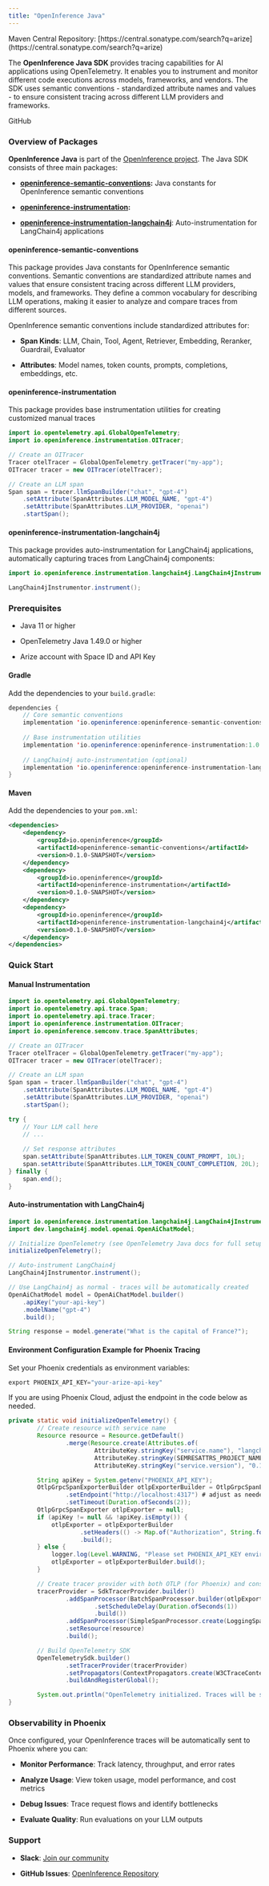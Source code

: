 ```yaml
---
title: "OpenInference Java"
---
```


<Info>
Maven Central Repository: [https://central.sonatype.com/search?q=arize](https://central.sonatype.com/search?q=arize)

</Info>

The **OpenInference Java SDK** provides tracing capabilities for AI applications using OpenTelemetry. It enables you to instrument and monitor different code executions across models, frameworks, and vendors. The SDK uses semantic conventions - standardized attribute names and values - to ensure consistent tracing across different LLM providers and frameworks.

<Card title="openinference/java at main · Arize-ai/openinference" href="https://github.com/Arize-ai/openinference/tree/main/java" icon="github" horizontal>
GitHub
</Card>

### Overview of Packages

**OpenInference Java** is part of the [OpenInference project](https://github.com/Arize-ai/openinference). The Java SDK consists of three main packages:

* [**openinference-semantic-conventions**](https://central.sonatype.com/artifact/com.arize/openinference-semantic-conventions)**:** Java constants for OpenInference semantic conventions

* [**openinference-instrumentation**](https://central.sonatype.com/artifact/com.arize/openinference-instrumentation)**:**

* [**openinference-instrumentation-langchain4j**](https://central.sonatype.com/artifact/com.arize/openinference-instrumentation-langchain4j): Auto-instrumentation for LangChain4j applications

#### openinference-semantic-conventions

This package provides Java constants for OpenInference semantic conventions. Semantic conventions are standardized attribute names and values that ensure consistent tracing across different LLM providers, models, and frameworks. They define a common vocabulary for describing LLM operations, making it easier to analyze and compare traces from different sources.

OpenInference semantic conventions include standardized attributes for:

* **Span Kinds**: LLM, Chain, Tool, Agent, Retriever, Embedding, Reranker, Guardrail, Evaluator

* **Attributes**: Model names, token counts, prompts, completions, embeddings, etc.

#### openinference-instrumentation

This package provides base instrumentation utilities for creating customized manual traces

```java
import io.opentelemetry.api.GlobalOpenTelemetry;
import io.openinference.instrumentation.OITracer;

// Create an OITracer
Tracer otelTracer = GlobalOpenTelemetry.getTracer("my-app");
OITracer tracer = new OITracer(otelTracer);

// Create an LLM span
Span span = tracer.llmSpanBuilder("chat", "gpt-4")
    .setAttribute(SpanAttributes.LLM_MODEL_NAME, "gpt-4")
    .setAttribute(SpanAttributes.LLM_PROVIDER, "openai")
    .startSpan();
```

#### openinference-instrumentation-langchain4j

This package provides auto-instrumentation for LangChain4j applications, automatically capturing traces from LangChain4j components:

```java
import io.openinference.instrumentation.langchain4j.LangChain4jInstrumenter;

LangChain4jInstrumentor.instrument();
```

### Prerequisites

* Java 11 or higher

* OpenTelemetry Java 1.49.0 or higher

* Arize account with Space ID and API Key

#### Gradle

Add the dependencies to your `build.gradle`:

```java
dependencies {
    // Core semantic conventions
    implementation 'io.openinference:openinference-semantic-conventions:1.0.0'
    
    // Base instrumentation utilities
    implementation 'io.openinference:openinference-instrumentation:1.0.0'
    
    // LangChain4j auto-instrumentation (optional)
    implementation 'io.openinference:openinference-instrumentation-langchain4j:1.0.0'
}
```

#### Maven

Add the dependencies to your `pom.xml`:

```xml
<dependencies>
    <dependency>
        <groupId>io.openinference</groupId>
        <artifactId>openinference-semantic-conventions</artifactId>
        <version>0.1.0-SNAPSHOT</version>
    </dependency>
    <dependency>
        <groupId>io.openinference</groupId>
        <artifactId>openinference-instrumentation</artifactId>
        <version>0.1.0-SNAPSHOT</version>
    </dependency>
    <dependency>
        <groupId>io.openinference</groupId>
        <artifactId>openinference-instrumentation-langchain4j</artifactId>
        <version>0.1.0-SNAPSHOT</version>
    </dependency>
</dependencies>
```

### Quick Start

#### Manual Instrumentation

```java
import io.opentelemetry.api.GlobalOpenTelemetry;
import io.opentelemetry.api.trace.Span;
import io.opentelemetry.api.trace.Tracer;
import io.openinference.instrumentation.OITracer;
import io.openinference.semconv.trace.SpanAttributes;

// Create an OITracer
Tracer otelTracer = GlobalOpenTelemetry.getTracer("my-app");
OITracer tracer = new OITracer(otelTracer);

// Create an LLM span
Span span = tracer.llmSpanBuilder("chat", "gpt-4")
    .setAttribute(SpanAttributes.LLM_MODEL_NAME, "gpt-4")
    .setAttribute(SpanAttributes.LLM_PROVIDER, "openai")
    .startSpan();

try {
    // Your LLM call here
    // ...
    
    // Set response attributes
    span.setAttribute(SpanAttributes.LLM_TOKEN_COUNT_PROMPT, 10L);
    span.setAttribute(SpanAttributes.LLM_TOKEN_COUNT_COMPLETION, 20L);
} finally {
    span.end();
}
```

#### Auto-instrumentation with LangChain4j

```java
import io.openinference.instrumentation.langchain4j.LangChain4jInstrumentor;
import dev.langchain4j.model.openai.OpenAiChatModel;

// Initialize OpenTelemetry (see OpenTelemetry Java docs for full setup)
initializeOpenTelemetry();

// Auto-instrument LangChain4j
LangChain4jInstrumentor.instrument();

// Use LangChain4j as normal - traces will be automatically created
OpenAiChatModel model = OpenAiChatModel.builder()
    .apiKey("your-api-key")
    .modelName("gpt-4")
    .build();

String response = model.generate("What is the capital of France?");
```

#### Environment Configuration Example for Phoenix Tracing

Set your Phoenix credentials as environment variables:

```java
export PHOENIX_API_KEY="your-arize-api-key"
```

<Warning>
If you are using Phoenix Cloud, adjust the endpoint in the code below as needed.

</Warning>

```java
private static void initializeOpenTelemetry() {
        // Create resource with service name
        Resource resource = Resource.getDefault()
                .merge(Resource.create(Attributes.of(
                        AttributeKey.stringKey("service.name"), "langchain4j",
                        AttributeKey.stringKey(SEMRESATTRS_PROJECT_NAME), "langchain4j-project",
                        AttributeKey.stringKey("service.version"), "0.1.0")));

        String apiKey = System.getenv("PHOENIX_API_KEY");
        OtlpGrpcSpanExporterBuilder otlpExporterBuilder = OtlpGrpcSpanExporter.builder()
                .setEndpoint("http://localhost:4317") # adjust as needed
                .setTimeout(Duration.ofSeconds(2));
        OtlpGrpcSpanExporter otlpExporter = null;
        if (apiKey != null && !apiKey.isEmpty()) {
            otlpExporter = otlpExporterBuilder
                    .setHeaders(() -> Map.of("Authorization", String.format("Bearer %s", apiKey)))
                    .build();
        } else {
            logger.log(Level.WARNING, "Please set PHOENIX_API_KEY environment variable if auth is enabled.");
            otlpExporter = otlpExporterBuilder.build();
        }

        // Create tracer provider with both OTLP (for Phoenix) and console exporters
        tracerProvider = SdkTracerProvider.builder()
                .addSpanProcessor(BatchSpanProcessor.builder(otlpExporter)
                        .setScheduleDelay(Duration.ofSeconds(1))
                        .build())
                .addSpanProcessor(SimpleSpanProcessor.create(LoggingSpanExporter.create()))
                .setResource(resource)
                .build();

        // Build OpenTelemetry SDK
        OpenTelemetrySdk.builder()
                .setTracerProvider(tracerProvider)
                .setPropagators(ContextPropagators.create(W3CTraceContextPropagator.getInstance()))
                .buildAndRegisterGlobal();

        System.out.println("OpenTelemetry initialized. Traces will be sent to Phoenix at http://localhost:6006");
}
```

### Observability in Phoenix

Once configured, your OpenInference traces will be automatically sent to Phoenix where you can:

* **Monitor Performance**: Track latency, throughput, and error rates

* **Analyze Usage**: View token usage, model performance, and cost metrics

* **Debug Issues**: Trace request flows and identify bottlenecks

* **Evaluate Quality**: Run evaluations on your LLM outputs

### Support

* **Slack**: [Join our community](https://arize.com/community/)

* **GitHub Issues**: [OpenInference Repository](https://github.com/Arize-ai/openinference/issues)


